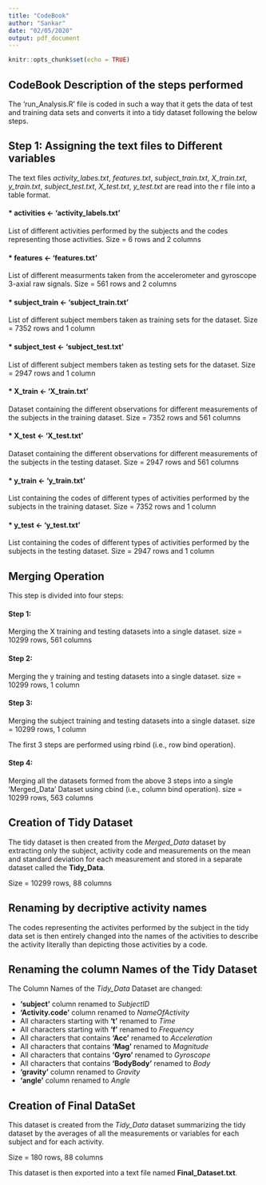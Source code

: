 ```yaml
---
title: "CodeBook"
author: "Sankar"
date: "02/05/2020"
output: pdf_document
---
```


```r
knitr::opts_chunk$set(echo = TRUE)
```

## CodeBook Description of the steps performed

The 'run_Analysis.R' file is coded in such a way that it gets the data of test and training data sets and converts it into a tidy dataset following the below steps.

## Step 1: Assigning the text files to Different variables

The text files *activity_labes.txt*, *features.txt*, *subject_train.txt*, *X_train.txt*, *y_train.txt*, *subject_test.txt*, *X_test.txt*, *y_test.txt* are read into the r file into a table format.

#### * activities <- 'activity_labels.txt'

List of different activities performed by the subjects and the codes representing those activities.
Size = 6 rows and 2 columns

#### * features <- 'features.txt'

List of different measurments taken from the accelerometer and gyroscope 3-axial raw signals.
Size = 561 rows and 2 columns

#### * subject_train <- 'subject_train.txt'

List of different subject members taken as training sets for the dataset.
Size = 7352 rows and 1 column

#### * subject_test <- 'subject_test.txt'

List of different subject members taken as testing sets for the dataset.
Size = 2947 rows and 1 column

#### * X_train <- 'X_train.txt'

Dataset containing the different observations for different measurements of the subjects in the training dataset.
Size = 7352 rows and 561 columns

#### * X_test <- 'X_test.txt'

Dataset containing the different observations for different measurements of the subjects in the testing dataset.
Size = 2947 rows and 561 columns

#### * y_train <- 'y_train.txt'

List containing the codes of different types of activities performed by the subjects in the training dataset.
Size = 7352 rows and 1 column

#### * y_test <- 'y_test.txt'

List containing the codes of different types of activities performed by the subjects in the testing dataset.
Size = 2947 rows and 1 column


## Merging Operation

This step is divided into four steps:

#### Step 1: 

Merging the X training and testing datasets into a single dataset.
size = 10299 rows, 561 columns

#### Step 2: 

Merging the y training and testing datasets into a single dataset.
size = 10299 rows, 1 column

#### Step 3: 

Merging the subject training and testing datasets into a single dataset.
size = 10299 rows, 1 column

The first 3 steps are performed using rbind (i.e., row bind operation).

#### Step 4: 

Merging all the datasets formed from the above 3 steps into a single 'Merged_Data' Dataset using cbind (i.e., column bind operation).
size = 10299 rows, 563 columns

## Creation of Tidy Dataset

The tidy dataset is then created from the *Merged_Data* dataset by extracting only the subject, activity code and measurements on the mean and standard deviation for each measurement and stored in a separate dataset called the **Tidy_Data**.

Size = 10299 rows, 88 columns

## Renaming by decriptive activity names

The codes representing the activites performed by the subject in the tidy data set is then entirely changed into the names of the activities to describe the activity literally than depicting those activities by a code.

## Renaming the column Names of the Tidy Dataset

The Column Names of the *Tidy_Data* Dataset are changed:

* **'subject'** column renamed to *SubjectID*
* **'Activity.code'** column renamed to *NameOfActivity*
* All characters starting with **'t'** renamed to *Time*
* All characters starting with **'f'** renamed to *Frequency*
* All characters that contains **'Acc'** renamed to *Acceleration*
* All characters that contains **'Mag'** renamed to *Magnitude*
* All characters that contains **'Gyro'** renamed to *Gyroscope*
* All characters that contains **'BodyBody'** renamed to *Body*
* **'gravity'** column renamed to *Gravity*
* **'angle'** column renamed to *Angle*

## Creation of Final DataSet

This dataset is created from the *Tidy_Data* dataset summarizing the tidy dataset by the averages of all the measurements or variables for each subject and for each activity.

Size = 180 rows, 88 columns

This dataset is then exported into a text file named **Final_Dataset.txt**.